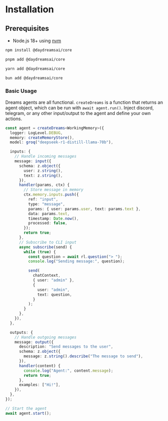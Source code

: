 
# Installation

## Prerequisites

- Node.js 18+ using [nvm](https://github.com/nvm-sh/nvm)

```bash [npm]
npm install @daydreamsai/core
```

```bash [pnpm]
pnpm add @daydreamsai/core
```

```bash [yarn]
yarn add @daydreamsai/core
```

```bash [bun]
bun add @daydreamsai/core
```

### Basic Usage

Dreams agents are all functional. `createDreams` is a function that returns an
agent object, which can be run with `await agent.run()`. Inject discord,
telegram, or any other input/output to the agent and define your own actions.

```typescript
const agent = createDreams<WorkingMemory>({
  logger: LogLevel.DEBUG,
  memory: createMemoryStore(),
  model: groq("deepseek-r1-distill-llama-70b"),

  inputs: {
    // Handle incoming messages
    message: input({
      schema: z.object({
        user: z.string(),
        text: z.string(),
      }),
      handler(params, ctx) {
        // Store message in memory
        ctx.memory.inputs.push({
          ref: "input",
          type: "message",
          params: { user: params.user, text: params.text },
          data: params.text,
          timestamp: Date.now(),
          processed: false,
        });
        return true;
      },
      // Subscribe to CLI input
      async subscribe(send) {
        while (true) {
          const question = await rl.question("> ");
          console.log("Sending message:", question);

          send(
            chatContext,
            { user: "admin" },
            {
              user: "admin",
              text: question,
            }
          );
        }
      },
    }),
  },

  outputs: {
    // Handle outgoing messages
    message: output({
      description: "Send messages to the user",
      schema: z.object({
        message: z.string().describe("The message to send"),
      }),
      handler(content) {
        console.log("Agent:", content.message);
        return true;
      },
      examples: ["Hi!"],
    }),
  },
});

// Start the agent
await agent.start();
```
